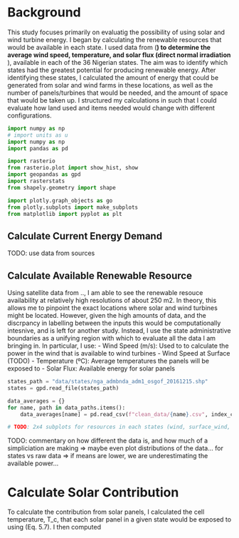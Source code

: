 # Background

This study focuses primarily on evaluatig the possibility of using solar and wind turbine energy. I began by calculating the renewable resources that would be available in each state. I used data from (**) to determine the average wind speed, temperature, and solar flux (direct normal irradiation **), available in each of the 36 Nigerian states. The aim was to identify which states had the greatest potential for producing renewable energy. After identifying these states, I calculated the amount of energy that could be generated from solar and wind farms in these locations, as well as the number of panels/turbines that would be needed, and the amount of space that would be taken up. I structured my calculations in such that I could evaluate how land used and items needed would change with different configurations. 

```python
import numpy as np
# import units as u
import numpy as np
import pandas as pd

import rasterio
from rasterio.plot import show_hist, show
import geopandas as gpd
import rasterstats
from shapely.geometry import shape

import plotly.graph_objects as go
from plotly.subplots import make_subplots
from matplotlib import pyplot as plt

```

## Calculate Current Energy Demand 
TODO: use data from sources 



## Calculate Available Renewable Resource 

Using satellite data from .., I am able to see the renewable resouce availability at relatively high resolutions of about 250 m2. In theory, this allows me to pinpoint the exact locations where solar and wind turbines might be located. However, given the high amounts of data, and the discrpancy in labelling between the inputs this would be computationally intesnive, and is left for another study. Instead, I use the state administrative boundaries as a unifying region with which to evaluate all the data I am bringing in. In particular, I use:
    - Wind Speed (m/s): Used to to calculate the power in the wind that is available to wind turbines 
    - Wind Speed at Surface (TODO)
    - Temperature (ºC): Average temperatures the panels will be exposed to 
    - Solar Flux: Available energy for solar panels 

```python


states_path = "data/states/nga_admbnda_adm1_osgof_20161215.shp"
states = gpd.read_file(states_path)

data_averages = {}
for name, path in data_paths.items():
    data_averages[name] = pd.read_csv(f"clean_data/{name}.csv", index_col=0)

# TODO: 2x4 subplots for resources in each states (wind, surface_wind, flux, temperature, )


```
TODO: commentary on how different the data is, and how much of a simpliciation are making  => maybe even plot distributions of the data... for states vs raw data => if means are lower, we are underestimating the available power...

# Calculate Solar Contribution 

To calculate the contribution from solar panels, I calculated the cell temperature, T_c, that each solar panel in a given state would be exposed to using (Eq. 5.7). I then computed 
